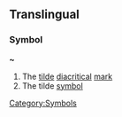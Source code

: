 ==Translingual==
===Symbol===
{{wikipedia2|tilde}}
'''~'''
#The [[tilde]] [[diacritical]] [[mark]]
#The tilde [[symbol]]
[[Category:Symbols]]